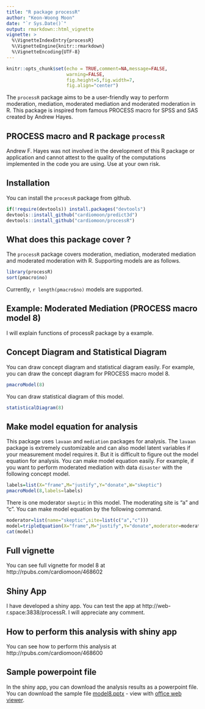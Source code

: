 ```yaml
---
title: "R package processR"
author: "Keon-Woong Moon"
date: "`r Sys.Date()`"
output: rmarkdown::html_vignette
vignette: >
  %\VignetteIndexEntry{processR}
  %\VignetteEngine{knitr::rmarkdown}
  %\VignetteEncoding{UTF-8}
---
```


```r
knitr::opts_chunk$set(echo = TRUE,comment=NA,message=FALSE,
                      warning=FALSE,
                      fig.height=5,fig.width=7,
                      fig.align="center")
```

The `processR` package aims to be a user-friendly way to perform moderation, mediation, moderated mediation and moderated moderation in R. This package is inspired from famous PROCESS macro for SPSS and SAS created by Andrew Hayes.

## PROCESS macro and R package `processR`

Andrew F. Hayes was not involved in the development of this R package or application and cannot attest to the quality of the computations implemented in the code you are using. Use at your own risk.

## Installation

You can install the `processR` package from github.

```r
if(!require(devtools)) install.packages("devtools")
devtools::install_github("cardiomoon/predict3d")
devtools::install_github("cardiomoon/processR")
```
 
## What does this package cover ? 

The `processR` package covers moderation, mediation, moderated mediation and moderated moderation with R. Supporting models are as follows.

```r
library(processR)
sort(pmacro$no)
```

Currently, `r length(pmacro$no)` models are supported.

## Example: Moderated Mediation (PROCESS macro model 8)

I will explain functions of processR package by a example.

## Concept Diagram and Statistical Diagram

You can draw concept diagram and statistical diagram easily. For example, you can draw the concept diagram for PROCESS macro model 8.

```r
pmacroModel(8)
```

You can draw statistical diagram of this model.

```r
statisticalDiagram(8)
```

## Make model equation for analysis

This package uses `lavaan` and `mediation` packages for analysis. The `lavaan` package is extremely customizable and can also model latent variables if your measurement model requires it. But it is difficult to figure out the model equation for analysis. You can make model equation easily. For example, if you want to perform moderated mediation with data `disaster` with the following concept model.

```r
labels=list(X="frame",M="justify",Y="donate",W="skeptic")
pmacroModel(8,labels=labels)
```

There is one moderator `skeptic` in this model. The moderating site is "a" and "c". You can make model equation by the following command.

```r
moderator=list(name="skeptic",site=list(c("a","c")))
model=tripleEquation(X="frame",M="justify",Y="donate",moderator=moderator)
cat(model)
```

## Full vignette

You can see full vignette for model 8 at http://rpubs.com/cardiomoon/468602

## Shiny App

I have developed a shiny app. You can test the app at http://web-r.space:3838/processR.
I will appreciate any comment.

## How to perform this analysis with shiny app

You can see how to perform this analysis at http://rpubs.com/cardiomoon/468600

## Sample powerpoint file

In the shiny app, you can download the analysis results as a powerpoint file. You can download the sample file [model8.pptx](https://github.com/cardiomoon/processRDocs/blob/master/model8/model8.pptx?raw=true) - view with [office web viewer](https://view.officeapps.live.com/op/view.aspx?src=https://github.com/cardiomoon/processRDocs/blob/master/model8/model8.pptx?raw=true). 
